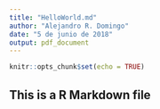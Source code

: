 ---
title: "HelloWorld.md"
author: "Alejandro R. Domingo"
date: "5 de junio de 2018"
output: pdf_document
---

```{r setup, include=FALSE}
knitr::opts_chunk$set(echo = TRUE)
```

## This is a R Markdown file
